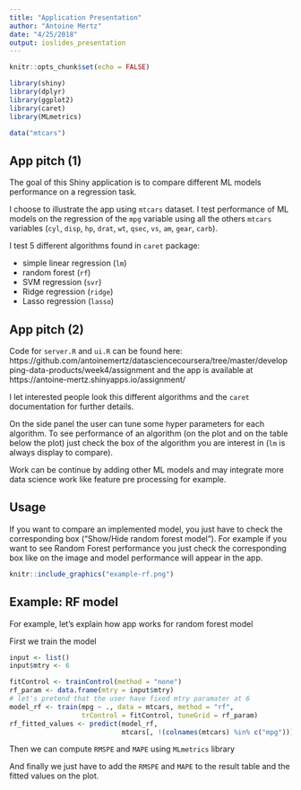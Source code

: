 ```yaml
---
title: "Application Presentation"
author: "Antoine Mertz"
date: "4/25/2018"
output: ioslides_presentation
---
```


```r
knitr::opts_chunk$set(echo = FALSE)

library(shiny)
library(dplyr)
library(ggplot2)
library(caret)
library(MLmetrics)

data("mtcars")
```

## App pitch (1)

The goal of this Shiny application is to compare different ML models performance on a regression task.

I choose to illustrate the app using `mtcars` dataset. I test performance of ML models on the regression of the `mpg` variable using all the others `mtcars` variables (`cyl`, `disp`, `hp`, `drat`, `wt`, `qsec`, `vs`, `am`, `gear`, `carb`).

I test 5 different algorithms found in `caret` package:

* simple linear regression (`lm`)
* random forest (`rf`)
* SVM regression (`svr`)
* Ridge regression (`ridge`)
* Lasso regression (`lasso`)

## App pitch (2)

Code for `server.R` and `ui.R` can be found here: https://github.com/antoinemertz/datasciencecoursera/tree/master/developping-data-products/week4/assignment and the app is available at https://antoine-mertz.shinyapps.io/assignment/

I let interested people look this different algorithms and the `caret` documentation for further details.

On the side panel the user can tune some hyper parameters for each algorithm. To see performance of an algorithm (on the plot and on the table below the plot) just check the box of the algorithm you are interest in (`lm` is always display to compare).

Work can be continue by adding other ML models and may integrate more data science work like feature pre processing for example.

## Usage

If you want to compare an implemented model, you just have to check the corresponding box ("Show/Hide random forest model"). For example if you want to see Random Forest performance you just check the corresponding box like on the image and model performance will appear in the app.

```r
knitr::include_graphics("example-rf.png")
```

## Example: RF model

For example, let's explain how app works for random forest model

First we train the model

```r
input <- list()
input$mtry <- 6
```

```r
fitControl <- trainControl(method = "none")
rf_param <- data.frame(mtry = input$mtry)
# let's pretend that the user have fixed mtry paramater at 6
model_rf <- train(mpg ~ ., data = mtcars, method = "rf",
                  trControl = fitControl, tuneGrid = rf_param)
rf_fitted_values <- predict(model_rf,
                            mtcars[, !(colnames(mtcars) %in% c("mpg"))])
```

Then we can compute `RMSPE` and `MAPE` using `MLmetrics` library

And finally we just have to add the `RMSPE` and `MAPE` to the result table and the fitted values on the plot.